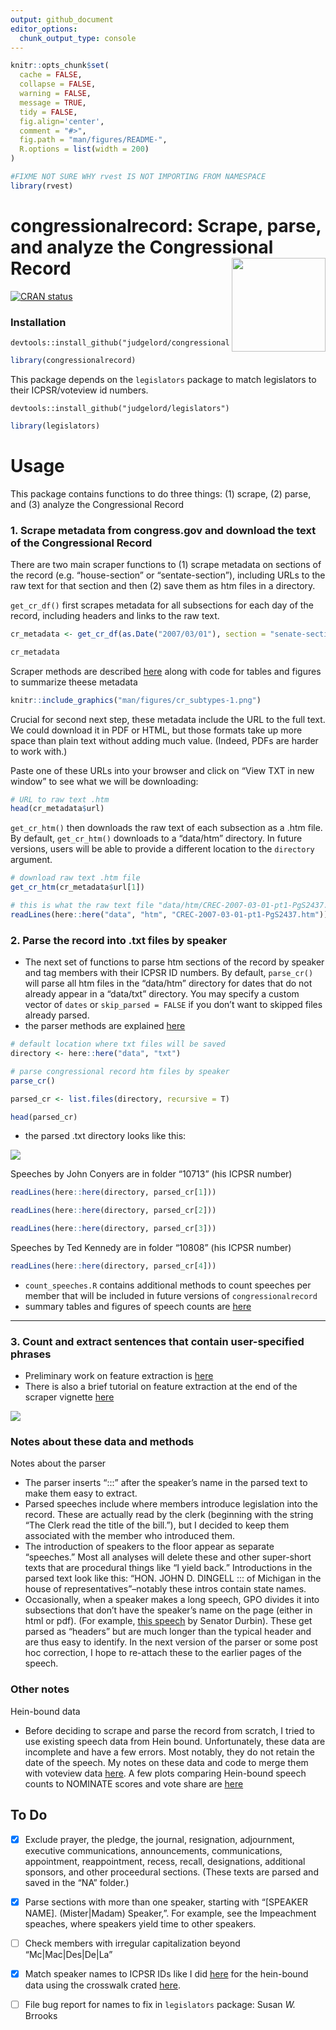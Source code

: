 ```yaml
---
output: github_document
editor_options: 
  chunk_output_type: console
---
```


<!-- README.md is generated from README.Rmd. Please edit that file -->

```r
knitr::opts_chunk$set(
  cache = FALSE,
  collapse = FALSE,
  warning = FALSE,
  message = TRUE,
  tidy = FALSE,
  fig.align='center',
  comment = "#>",
  fig.path = "man/figures/README-",
  R.options = list(width = 200)
)

#FIXME NOT SURE WHY rvest IS NOT IMPORTING FROM NAMESPACE 
library(rvest)
```



# congressionalrecord: Scrape, parse, and analyze the Congressional Record  <img src="man/figures/logo.png" align = "right" width="150" />

  [![CRAN status](https://www.r-pkg.org/badges/version/congressionalrecord)](https://CRAN.R-project.org/package=congressionalrecord)


### Installation
```
devtools::install_github("judgelord/congressionalrecord")
```

```r
library(congressionalrecord)
```

This package depends on the `legislators` package to match legislators to their ICPSR/voteview id numbers.

```
devtools::install_github("judgelord/legislators")
```

```r
library(legislators)
```

# Usage

This package contains functions to do three things: (1) scrape, (2) parse, and (3) analyze the Congressional Record

### 1. Scrape metadata from congress.gov and download the text of the Congressional Record

There are two main scraper functions to (1) scrape metadata on sections of the record (e.g. "house-section" or "sentate-section"), including URLs to the raw text for that section and then (2) save them as htm files in a directory.

`get_cr_df()` first scrapes metadata for all subsections for each day of the record, including headers and links to the raw text. 

```r
cr_metadata <- get_cr_df(as.Date("2007/03/01"), section = "senate-section")

cr_metadata
```

Scraper methods are described [here](https://judgelord.github.io/congressionalrecord/articles/scraper.html) along with code for tables and figures to summarize theese metadata

```r
knitr::include_graphics("man/figures/cr_subtypes-1.png")
```

Crucial for second next step, these metadata include the URL to the full text. We could download it in PDF or HTML, but those formats take up more space than plain text without adding much value. (Indeed, PDFs are harder to work with.) 

Paste one of these URLs into your browser and click on "View TXT in new window" to see what we will be downloading: 

```r
# URL to raw text .htm
head(cr_metadata$url)
```

`get_cr_htm()` then downloads the raw text of each subsection as a .htm file. By default, `get_cr_htm()` downloads to a "data/htm" directory. In future versions, users will be able to provide a different location to the `directory` argument.  

```r
# download raw text .htm file
get_cr_htm(cr_metadata$url[1])

# this is what the raw text file "data/htm/CREC-2007-03-01-pt1-PgS2437.htm" looks like
readLines(here::here("data", "htm", "CREC-2007-03-01-pt1-PgS2437.htm")) 
```


### 2. Parse the record into .txt files by speaker

- The next set of functions to parse htm sections of the record by speaker and tag members with their ICPSR ID numbers. By default, `parse_cr()` will parse all htm files in the "data/htm" directory for dates that do not already appear in a "data/txt" directory. You may specify a custom vector of `dates` or `skip_parsed = FALSE` if you don't want to skipped files already parsed.
- the parser methods are explained [here](https://judgelord.github.io/congressionalrecord/articles/speakers.html)

```r
# default location where txt files will be saved
directory <- here::here("data", "txt")

# parse congressional record htm files by speaker
parse_cr()

parsed_cr <- list.files(directory, recursive = T)

head(parsed_cr)
```

- the parsed .txt directory looks like this:

![](man/figures/winstat.png)

Speeches by John Conyers are in folder "10713" (his ICPSR number)

```r
readLines(here::here(directory, parsed_cr[1])) 

readLines(here::here(directory, parsed_cr[2])) 

readLines(here::here(directory, parsed_cr[3])) 

```

Speeches by Ted Kennedy are in folder "10808" (his ICPSR number)

```r
readLines(here::here(directory, parsed_cr[4])) 
```

- `count_speeches.R` contains additional methods to count speeches per member that will be included in future versions of `congressionalrecord`
- summary tables and figures of speech counts are [here](https://judgelord.github.io/cr/summary.html)

---

### 3. Count and extract sentences that contain user-specified phrases

- Preliminary work on feature extraction is [here](https://judgelord.github.io/cr/features)  
- There is also a brief tutorial on feature extraction at the end of the scraper vignette [here](https://judgelord.github.io/congressionalrecord/articles/scraper.html#Text_features)

![](man/figures/covid-1.png)


### Notes about these data and methods

Notes about the parser

- The parser inserts ":::" after the speaker's name in the parsed text to make them easy to extract.
- Parsed speeches include where members introduce legislation into the record. These are actually read by the clerk (beginning with the string "The Clerk read the title of the bill."), but I decided to keep them associated with the member who introduced them. 
- The introduction of speakers to the floor appear as separate "speeches." Most all analyses will delete these and other super-short texts that are procedural things like "I yield back." Introductions in the parsed text look like this: "HON. JOHN D. DINGELL :::  of Michigan in the house of representatives"--notably these intros contain state names.
- Occasionally, when a speaker makes a long speech, GPO divides it into subsections that don't have the speaker's name on the page (either in html or pdf). (For example, [this speech](https://www.congress.gov/congressional-record/2020/12/17/senate-section/article/S7563-8) by Senator Durbin). These get parsed as "headers" but are much longer than the typical header and are thus easy to identify. In the next version of the parser or some post hoc correction, I hope to re-attach these to the earlier pages of the speech.


### Other notes 

Hein-bound data   

- Before deciding to scrape and parse the record from scratch, I tried to use existing speech data from Hein bound. Unfortunately, these data are incomplete and have a few errors. Most notably, they do not retain the date of the speech. My notes on these data and code to merge them with voteview data [here](https://judgelord.github.io/cr/member_data). A few plots comparing Hein-bound speech counts to NOMINATE scores and vote share are [here](https://judgelord.github.io/cr/speeches)

## To Do

- [x] Exclude prayer, the pledge, the journal, resignation, adjournment, executive communications, announcements, communications, appointment, reappointment, recess, recall, designations, additional sponsors, and other proceedural sections. (These texts are parsed and saved in the "NA" folder.)

- [x] Parse sections with more than one speaker, starting with "[SPEAKER NAME]. (Mister|Madam) Speaker, ". For example, see the Impeachment speaches, where speakers yield time to other speakers.

- [ ] Check members with irregular capitalization beyond "Mc|Mac|Des|De|La"

- [x] Match speaker names to ICPSR IDs like I did [here](https://judgelord.github.io/cr/speeches) for the hein-bound data using the crosswalk crated [here](https://judgelord.github.io/cr/member_data.html).

- [ ] File bug report for names to fix in `legislators` package: Susan *W.* Brrooks

